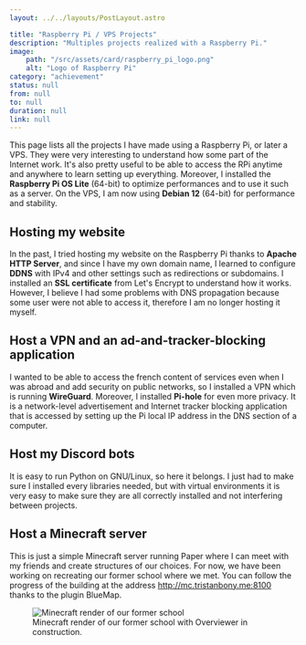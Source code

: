 ```yaml
---
layout: ../../layouts/PostLayout.astro

title: "Raspberry Pi / VPS Projects"
description: "Multiples projects realized with a Raspberry Pi."
image:
    path: "/src/assets/card/raspberry_pi_logo.png"
    alt: "Logo of Raspberry Pi"
category: "achievement"
status: null
from: null
to: null
duration: null
link: null
---
```



This page lists all the projects I have made using a Raspberry Pi, or later a VPS. They were very interesting to understand how some part of the Internet work. It's also pretty useful to be able to access the RPi anytime and anywhere to learn setting up everything. Moreover, I installed the **Raspberry Pi OS Lite** (64-bit) to optimize performances and to use it such as a server. On the VPS, I am now using **Debian 12** (64-bit) for performance and stability.

## Hosting my website

In the past, I tried hosting my website on the Raspberry Pi thanks to **Apache HTTP Server**, and since I have my own domain name, I learned to configure **DDNS** with IPv4 and other settings such as redirections or subdomains. I installed an **SSL certificate** from Let's Encrypt to understand how it works. However, I believe I had some problems with DNS propagation because some user were not able to access it, therefore I am no longer hosting it myself.

## Host a VPN and an ad-and-tracker-blocking application

I wanted to be able to access the french content of services even when I was abroad and add security on public networks, so I installed a VPN which is running **WireGuard**. Moreover, I installed **Pi-hole** for even more privacy. It is a network-level advertisement and Internet tracker blocking application that is accessed by setting up the Pi local IP address in the DNS section of a computer.

## Host my Discord bots

It is easy to run Python on GNU/Linux, so here it belongs. I just had to make sure I installed every libraries needed, but with virtual environments it is very easy to make sure they are all correctly installed and not interfering between projects.

## Host a Minecraft server

This is just a simple Minecraft server running Paper where I can meet with my friends and create structures of our choices. For now, we have been working on recreating our former school where we met. You can follow the progress of the building at the address http://mc.tristanbony.me:8100 thanks to the plugin BlueMap.


<figure>
    <Image src={Minecraft_render} alt="Minecraft render of our former school" />
    <figcaption>Minecraft render of our former school with Overviewer in construction.</figcaption>
</figure>
